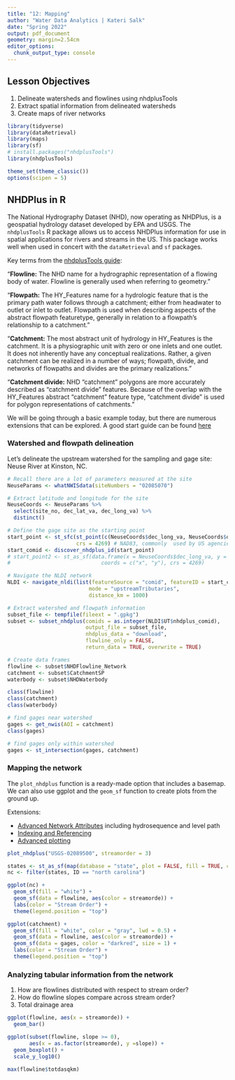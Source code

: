 ```yaml
---
title: "12: Mapping"
author: "Water Data Analytics | Kateri Salk"
date: "Spring 2022"
output: pdf_document
geometry: margin=2.54cm
editor_options: 
  chunk_output_type: console
---
```


## Lesson Objectives

1. Delineate watersheds and flowlines using nhdplusTools
2. Extract spatial information from delineated watersheds
3. Create maps of river networks

```r

library(tidyverse)
library(dataRetrieval)
library(maps)
library(sf)
# install.packages("nhdplusTools")
library(nhdplusTools)

theme_set(theme_classic())
options(scipen = 5)

```

## NHDPlus in R

The National Hydrography Dataset (NHD), now operating as NHDPlus, is a geospatial hydrology dataset developed by EPA and USGS. The `nhdplusTools` R package allows us to access NHDPlus information for use in spatial applications for rivers and streams in the US. This package works well when used in concert with the `dataRetrieval` and `sf` packages.

Key terms from the [nhdplusTools guide](https://usgs-r.github.io/nhdplusTools/): 

"**Flowline:** The NHD name for a hydrographic representation of a flowing body of water. Flowline is generally used when referring to geometry."

"**Flowpath:** The HY_Features name for a hydrologic feature that is the primary path water follows through a catchment; either from headwater to outlet or inlet to outlet. Flowpath is used when describing aspects of the abstract flowpath featuretype, generally in relation to a flowpath’s relationship to a catchment."

"**Catchment:** The most abstract unit of hydrology in HY_Features is the catchment. It is a physiographic unit with zero or one inlets and one outlet. It does not inherently have any conceptual realizations. Rather, a given catchment can be realized in a number of ways; flowpath, divide, and networks of flowpaths and divides are the primary realizations."

"**Catchment divide:** NHD “catchment” polygons are more accurately described as “catchment divide” features. Because of the overlap with the HY_Features abstract “catchment” feature type, “catchment divide” is used for polygon representations of catchments."

We will be going through a basic example today, but there are numerous extensions that can be explored. A good start guide can be found [here](https://usgs-r.github.io/nhdplusTools/articles/nhdplushr.html)

### Watershed and flowpath delineation 

Let's delineate the upstream watershed for the sampling and gage site: Neuse River at Kinston, NC.  

```r
# Recall there are a lot of parameters measured at the site
NeuseParams <- whatNWISdata(siteNumbers = "02085070")

# Extract latitude and longitude for the site
NeuseCoords <- NeuseParams %>%
  select(site_no, dec_lat_va, dec_long_va) %>%
  distinct()

# Define the gage site as the starting point
start_point <- st_sfc(st_point(c(NeuseCoords$dec_long_va, NeuseCoords$dec_lat_va)), 
                      crs = 4269) # NAD83, commonly  used by US agencies
start_comid <- discover_nhdplus_id(start_point)
# start_point2 <- st_as_sf(data.frame(x = NeuseCoords$dec_long_va, y =  NeuseCoords$dec_lat_va), 
#                             coords = c("x", "y"), crs = 4269)

# Navigate the NLDI network
NLDI <- navigate_nldi(list(featureSource = "comid", featureID = start_comid), 
                          mode = "upstreamTributaries", 
                          distance_km = 1000)

# Extract watershed and flowpath information
subset_file <- tempfile(fileext = ".gpkg")
subset <- subset_nhdplus(comids = as.integer(NLDI$UT$nhdplus_comid),
                         output_file = subset_file,
                         nhdplus_data = "download", 
                         flowline_only = FALSE,
                         return_data = TRUE, overwrite = TRUE)

# Create data frames
flowline <- subset$NHDFlowline_Network
catchment <- subset$CatchmentSP
waterbody <- subset$NHDWaterbody

class(flowline)
class(catchment)
class(waterbody)

# find gages near watershed
gages <- get_nwis(AOI = catchment)
class(gages)

# find gages only within watershed
gages <- st_intersection(gages, catchment)

```

### Mapping the network

The `plot_nhdplus` function is a ready-made option that includes a basemap. We can also use ggplot and the `geom_sf` function to create plots from the ground up.

Extensions: 

* [Advanced Network Attributes](https://usgs-r.github.io/nhdplusTools/articles/advanced_network.html) including hydrosequence and level path
* [Indexing and Referencing](https://usgs-r.github.io/nhdplusTools/articles/indexing.html)
* [Advanced plotting](https://usgs-r.github.io/nhdplusTools/articles/plot_nhdplus.html)


```r

plot_nhdplus("USGS-02089500", streamorder = 3)

states <- st_as_sf(map(database = "state", plot = FALSE, fill = TRUE, col = "white"))
nc <- filter(states, ID == "north carolina")

ggplot(nc) +
  geom_sf(fill = "white") +
  geom_sf(data = flowline, aes(color = streamorde)) +
  labs(color = "Stream Order") +
  theme(legend.position = "top")

ggplot(catchment) +
  geom_sf(fill = "white", color = "gray", lwd = 0.5) +
  geom_sf(data = flowline, aes(color = streamorde)) +
  geom_sf(data = gages, color = "darkred", size = 1) +
  labs(color = "Stream Order") +
  theme(legend.position = "top")

```

### Analyzing tabular information from the network

1. How are flowlines distributed with respect to stream order?
2. How do flowline slopes compare across stream order?
3. Total drainage area

```r
ggplot(flowline, aes(x = streamorde)) +
  geom_bar()

ggplot(subset(flowline, slope >= 0),
       aes(x = as.factor(streamorde), y =slope)) +
  geom_boxplot() +
  scale_y_log10()
  
max(flowline$totdasqkm)

```
